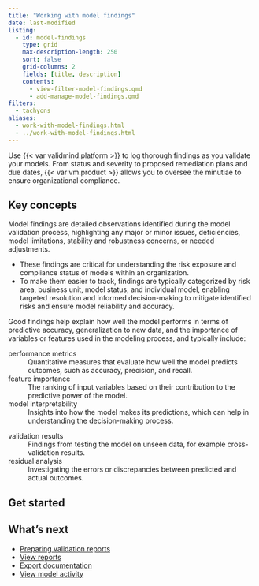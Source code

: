 ```yaml
---
title: "Working with model findings"
date: last-modified
listing:
  - id: model-findings
    type: grid
    max-description-length: 250
    sort: false
    grid-columns: 2
    fields: [title, description]
    contents:
      - view-filter-model-findings.qmd
      - add-manage-model-findings.qmd
filters:
  - tachyons
aliases:
  - work-with-model-findings.html
  - ../work-with-model-findings.html
---
```


Use {{< var validmind.platform >}} to log thorough findings as you validate your models.  From status and severity to proposed remediation plans and due dates, {{< var vm.product >}} allows you to oversee the minutiae to ensure organizational compliance.

## Key concepts

Model findings are detailed observations identified during the model validation process, highlighting any major or minor issues, deficiencies, model limitations, stability and robustness concerns, or needed adjustments. 

- These findings are critical for understanding the risk exposure and compliance status of models within an organization.
- To make them easier to track, findings are typically categorized by risk area, business unit, model status, and individual model, enabling targeted resolution and informed decision-making to mitigate identified risks and ensure model reliability and accuracy.

Good findings help explain how well the model performs in terms of predictive accuracy, generalization to new data, and the importance of variables or features used in the modeling process, and typically include:

:::: {.flex .flex-wrap .justify-around}

::: {.w-50-ns}

performance metrics
: Quantitative measures that evaluate how well the model predicts outcomes, such as accuracy, precision, and recall.

feature importance
: The ranking of input variables based on their contribution to the predictive power of the model.

model interpretability
: Insights into how the model makes its predictions, which can help in understanding the decision-making process.

:::

::: {.w-40-ns}


validation results
: Findings from testing the model on unseen data, for example cross-validation results.

residual analysis
: Investigating the errors or discrepancies between predicted and actual outcomes.


:::

::::



## Get started

:::{#model-findings}
:::

## What's next

- [Preparing validation reports](preparing-validation-reports.qmd)
- [View reports](view-reports.qmd)
- [Export documentation](/guide/model-documentation/export-documentation.qmd)
- [View model activity](/guide/model-inventory/view-model-activity.qmd)

